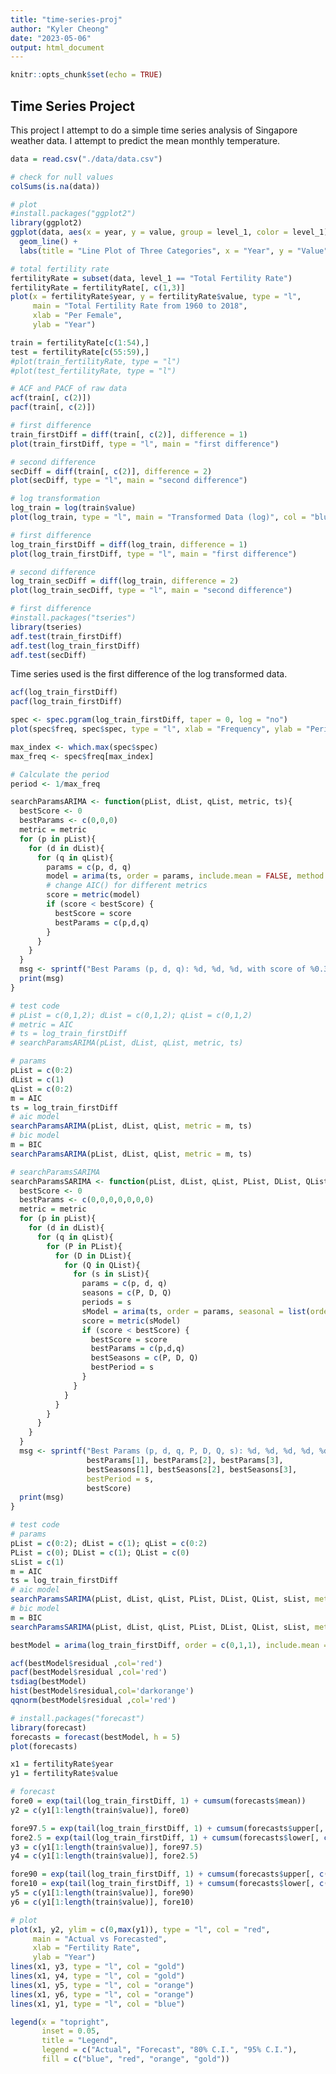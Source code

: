 ```yaml
---
title: "time-series-proj"
author: "Kyler Cheong"
date: "2023-05-06"
output: html_document
---
```


```r
knitr::opts_chunk$set(echo = TRUE)
```

## Time Series Project

This project I attempt to do a simple time series analysis of Singapore weather data. I attempt to predict the mean monthly temperature.

```r
data = read.csv("./data/data.csv")
```

```r
# check for null values
colSums(is.na(data))

# plot
#install.packages("ggplot2")
library(ggplot2)
ggplot(data, aes(x = year, y = value, group = level_1, color = level_1)) +
  geom_line() +
  labs(title = "Line Plot of Three Categories", x = "Year", y = "Value", color = 'Type')
```

```r
# total fertility rate
fertilityRate = subset(data, level_1 == "Total Fertility Rate")
fertilityRate = fertilityRate[, c(1,3)]
plot(x = fertilityRate$year, y = fertilityRate$value, type = "l",
     main = "Total Fertility Rate from 1960 to 2018",
     xlab = "Per Female",
     ylab = "Year")
```
```r
train = fertilityRate[c(1:54),]
test = fertilityRate[c(55:59),]
#plot(train_fertilityRate, type = "l")
#plot(test_fertilityRate, type = "l")
```


```r
# ACF and PACF of raw data
acf(train[, c(2)])
pacf(train[, c(2)])
```

```r
# first difference
train_firstDiff = diff(train[, c(2)], difference = 1)
plot(train_firstDiff, type = "l", main = "first difference")

# second difference
secDiff = diff(train[, c(2)], difference = 2)
plot(secDiff, type = "l", main = "second difference")
```

```r
# log transformation
log_train = log(train$value)
plot(log_train, type = "l", main = "Transformed Data (log)", col = "blue")

# first difference
log_train_firstDiff = diff(log_train, difference = 1)
plot(log_train_firstDiff, type = "l", main = "first difference")

# second difference
log_train_secDiff = diff(log_train, difference = 2)
plot(log_train_secDiff, type = "l", main = "second difference")
```

```r
# first difference
#install.packages("tseries")
library(tseries)
adf.test(train_firstDiff)
adf.test(log_train_firstDiff)
adf.test(secDiff)
```

Time series used is the first difference of the log transformed data.


```r
acf(log_train_firstDiff)
pacf(log_train_firstDiff)
```

```r
spec <- spec.pgram(log_train_firstDiff, taper = 0, log = "no")
plot(spec$freq, spec$spec, type = "l", xlab = "Frequency", ylab = "Periodogram")

max_index <- which.max(spec$spec)
max_freq <- spec$freq[max_index]

# Calculate the period
period <- 1/max_freq
```

```r
searchParamsARIMA <- function(pList, dList, qList, metric, ts){
  bestScore <- 0
  bestParams <- c(0,0,0)
  metric = metric
  for (p in pList){
    for (d in dList){
      for (q in qList){
        params = c(p, d, q)
        model = arima(ts, order = params, include.mean = FALSE, method = "ML")
        # change AIC() for different metrics
        score = metric(model)
        if (score < bestScore) {
          bestScore = score
          bestParams = c(p,d,q)
        }
      }
    }
  }
  msg <- sprintf("Best Params (p, d, q): %d, %d, %d, with score of %0.3f", bestParams[1], bestParams[2], bestParams[3], bestScore)
  print(msg)
}

# test code
# pList = c(0,1,2); dList = c(0,1,2); qList = c(0,1,2)
# metric = AIC
# ts = log_train_firstDiff
# searchParamsARIMA(pList, dList, qList, metric, ts)
```

``` r
# params
pList = c(0:2)
dList = c(1)
qList = c(0:2)
m = AIC
ts = log_train_firstDiff
# aic model
searchParamsARIMA(pList, dList, qList, metric = m, ts)
# bic model
m = BIC
searchParamsARIMA(pList, dList, qList, metric = m, ts)
```

```r
# searchParamsSARIMA
searchParamsSARIMA <- function(pList, dList, qList, PList, DList, QList, sList, metric, ts){
  bestScore <- 0
  bestParams <- c(0,0,0,0,0,0,0)
  metric = metric
  for (p in pList){
    for (d in dList){
      for (q in qList){
        for (P in PList){
          for (D in DList){
            for (Q in QList){
              for (s in sList){
                params = c(p, d, q)
                seasons = c(P, D, Q)
                periods = s
                sModel = arima(ts, order = params, seasonal = list(order = seasons, period = periods))
                score = metric(sModel)
                if (score < bestScore) {
                  bestScore = score
                  bestParams = c(p,d,q)
                  bestSeasons = c(P, D, Q)
                  bestPeriod = s
                }
              }
            }
          }
        }
      }
    }
  }
  msg <- sprintf("Best Params (p, d, q, P, D, Q, s): %d, %d, %d, %d, %d, %d, %d with score of %0.3f",
                 bestParams[1], bestParams[2], bestParams[3],
                 bestSeasons[1], bestSeasons[2], bestSeasons[3],
                 bestPeriod = s,
                 bestScore)
  print(msg)
}

# test code
# params
pList = c(0:2); dList = c(1); qList = c(0:2)
PList = c(0); DList = c(1); QList = c(0)
sList = c(1)
m = AIC
ts = log_train_firstDiff
# aic model
searchParamsSARIMA(pList, dList, qList, PList, DList, QList, sList, metric = m, ts)
# bic model
m = BIC
searchParamsSARIMA(pList, dList, qList, PList, DList, QList, sList, metric = m, ts)
```

```r
bestModel = arima(log_train_firstDiff, order = c(0,1,1), include.mean = FALSE)

acf(bestModel$residual ,col='red')
pacf(bestModel$residual ,col='red')
tsdiag(bestModel)
hist(bestModel$residual,col='darkorange')
qqnorm(bestModel$residual ,col='red')

```

```r
# install.packages("forecast")
library(forecast)
forecasts = forecast(bestModel, h = 5)
plot(forecasts)
```
```r
x1 = fertilityRate$year
y1 = fertilityRate$value

# forecast
fore0 = exp(tail(log_train_firstDiff, 1) + cumsum(forecasts$mean))
y2 = c(y1[1:length(train$value)], fore0)

fore97.5 = exp(tail(log_train_firstDiff, 1) + cumsum(forecasts$upper[, c(2)]))
fore2.5 = exp(tail(log_train_firstDiff, 1) + cumsum(forecasts$lower[, c(2)]))
y3 = c(y1[1:length(train$value)], fore97.5)
y4 = c(y1[1:length(train$value)], fore2.5)

fore90 = exp(tail(log_train_firstDiff, 1) + cumsum(forecasts$upper[, c(1)]))
fore10 = exp(tail(log_train_firstDiff, 1) + cumsum(forecasts$lower[, c(1)]))
y5 = c(y1[1:length(train$value)], fore90)
y6 = c(y1[1:length(train$value)], fore10)

# plot
plot(x1, y2, ylim = c(0,max(y1)), type = "l", col = "red",
     main = "Actual vs Forecasted",
     xlab = "Fertility Rate",
     ylab = "Year")
lines(x1, y3, type = "l", col = "gold")
lines(x1, y4, type = "l", col = "gold")
lines(x1, y5, type = "l", col = "orange")
lines(x1, y6, type = "l", col = "orange")
lines(x1, y1, type = "l", col = "blue")

legend(x = "topright",
       inset = 0.05,
       title = "Legend",
       legend = c("Actual", "Forecast", "80% C.I.", "95% C.I."),
       fill = c("blue", "red", "orange", "gold"))
```

